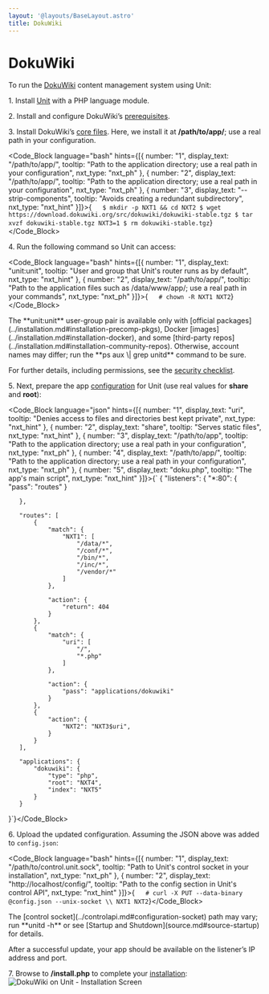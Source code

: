 ```yaml
---
layout: '@layouts/BaseLayout.astro'
title: DokuWiki
---
```

# DokuWiki

To run the [DokuWiki](https://www.dokuwiki.org) content management system using Unit:

1\. Install [Unit](../installation.md#installation-precomp-pkgs) with a PHP language module.

2\. Install and configure DokuWiki’s [prerequisites](https://www.dokuwiki.org/requirements).

3\. Install DokuWiki’s [core files](https://www.dokuwiki.org/install).  Here, we install it at **/path/to/app/**; use a real path in your configuration.

<Code_Block language="bash" hints={[{ number: "1", display_text: "/path/to/app/", tooltip: "Path to the application directory; use a real path in your configuration", nxt_type: "nxt_ph" }, { number: "2", display_text: "/path/to/app/", tooltip: "Path to the application directory; use a real path in your configuration", nxt_type: "nxt_ph" }, { number: "3", display_text: "--strip-components", tooltip: "Avoids creating a redundant subdirectory", nxt_type: "nxt_hint" }]}>{`   $ mkdir -p NXT1 && cd NXT2
   $ wget https://download.dokuwiki.org/src/dokuwiki/dokuwiki-stable.tgz
   $ tar xvzf dokuwiki-stable.tgz NXT3=1
   $ rm dokuwiki-stable.tgz`}</Code_Block>

4\. Run the following command so Unit can access:

<Code_Block language="bash" hints={[{ number: "1", display_text: "unit:unit", tooltip: "User and group that Unit's router runs as by default", nxt_type: "nxt_hint" }, { number: "2", display_text: "/path/to/app/", tooltip: "Path to the application files such as /data/www/app/; use a real path in your commands", nxt_type: "nxt_ph" }]}>{`   # chown -R NXT1 NXT2`}</Code_Block>

<Note type="note">
The **unit:unit** user-group pair is available only with [official packages](../installation.md#installation-precomp-pkgs), Docker [images](../installation.md#installation-docker), and some [third-party repos](../installation.md#installation-community-repos). Otherwise, account names may differ; run the **ps aux \| grep unitd** command to be sure.
</Note>

For further details, including permissions, see the [security checklist](security.md#security-apps).

5\. Next, prepare the app [configuration](../configuration.md#configuration-php) for Unit (use real values for **share** and **root**):

<Code_Block language="json" hints={[{ number: "1", display_text: "uri", tooltip: "Denies access to files and directories best kept private", nxt_type: "nxt_hint" }, { number: "2", display_text: "share", tooltip: "Serves static files", nxt_type: "nxt_hint" }, { number: "3", display_text: "/path/to/app", tooltip: "Path to the application directory; use a real path in your configuration", nxt_type: "nxt_ph" }, { number: "4", display_text: "/path/to/app/", tooltip: "Path to the application directory; use a real path in your configuration", nxt_type: "nxt_ph" }, { number: "5", display_text: "doku.php", tooltip: "The app's main script", nxt_type: "nxt_hint" }]}>{`   {
       "listeners": {
           "*:80": {
               "pass": "routes"
           }

       },

       "routes": [
           {
               "match": {
                   "NXT1": [
                       "/data/*",
                       "/conf/*",
                       "/bin/*",
                       "/inc/*",
                       "/vendor/*"
                   ]
               },

               "action": {
                   "return": 404
               }
           },
           {
               "match": {
                   "uri": [
                       "/",
                       "*.php"
                   ]
               },

               "action": {
                   "pass": "applications/dokuwiki"
               }
           },
           {
               "action": {
                   "NXT2": "NXT3$uri",
               }
           }
       ],

       "applications": {
           "dokuwiki": {
               "type": "php",
               "root": "NXT4",
               "index": "NXT5"
           }
       }
   }`}</Code_Block>

6\. Upload the updated configuration.  Assuming the JSON above was added to `config.json`:

<Code_Block language="bash" hints={[{ number: "1", display_text: "/path/to/control.unit.sock", tooltip: "Path to Unit's control socket in your installation", nxt_type: "nxt_ph" }, { number: "2", display_text: "http://localhost/config/", tooltip: "Path to the config section in Unit's control API", nxt_type: "nxt_hint" }]}>{`   # curl -X PUT --data-binary @config.json --unix-socket \\
          NXT1 NXT2`}</Code_Block>

<Note type="note">
The [control socket](../controlapi.md#configuration-socket) path may vary; run **unitd -h** or see [Startup and Shutdown](source.md#source-startup) for details.
</Note>

After a successful update, your app should be available on the listener’s IP address and port.

7\. Browse to **/install.php** to complete your [installation](https://www.dokuwiki.org/installer): ![DokuWiki on Unit - Installation Screen](/dokuwiki.png)
